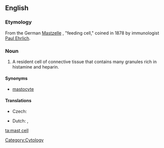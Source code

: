 ==English==

===Etymology===

From the German [[Mastzelle]] {{f}}, "feeding cell," coined in 1878 by immunologist [[w:Paul Ehrlich|Paul Ehrlich]].

===Noun===
{{en-noun|sg=[[mast]] [[cell]]}}
{{wikipedia}}
# A resident cell of connective tissue that contains many granules rich in histamine and heparin.

====Synonyms====
*[[mastocyte]]

====Translations====
{{trans-top|cell}}
* Czech: {{t-|cs|žírná buňka|f}}
{{trans-mid}}
* Dutch: {{t|nl|mestcel|f|m}}, {{t|nl|mastocyt|m}}
{{trans-bottom}}

[[Category:Cytology]]

[[ta:mast cell]]